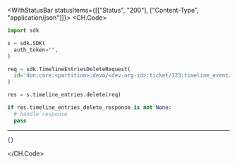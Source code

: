 

<WithStatusBar statusItems={[["Status", "200"], ["Content-Type", "application/json"]]}>
  <CH.Code>
  ```python Delete.py
  import sdk

s = sdk.SDK(
    auth_token="",
)

req = sdk.TimelineEntriesDeleteRequest(
    id='don:core:<partition>:devo/<dev-org-id>:ticket/123:timeline_event/<timeline-event-id>',
)

res = s.timeline_entries.delete(req)

if res.timeline_entries_delete_response is not None:
    # handle response
    pass
  ```
  ---

  ```json Example Response
  {}
  ```
  </CH.Code>
</WithStatusBar>
